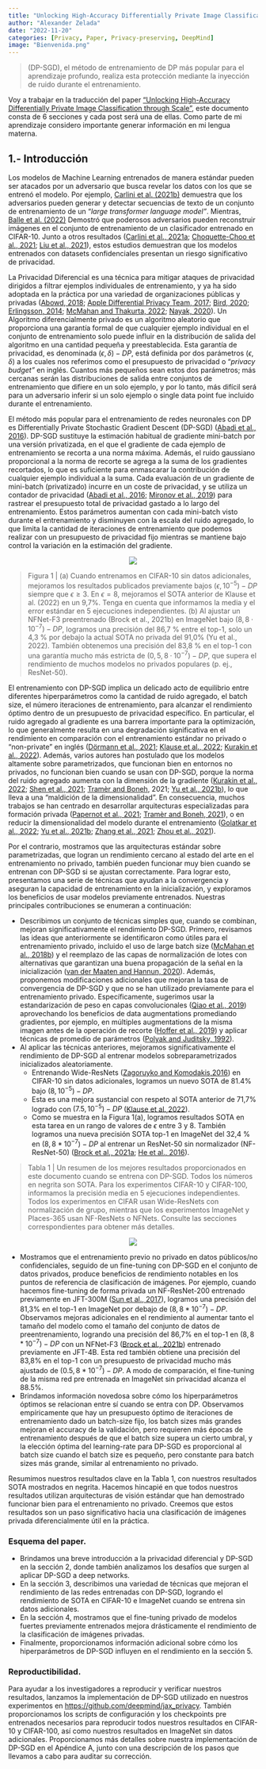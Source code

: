 ```yaml
---
title: "Unlocking High-Accuracy Differentially Private Image Classification through Scale - Parte 1"
author: "Alexander Zelada"
date: "2022-11-20"
categories: [Privacy, Paper, Privacy-preserving, DeepMind]
image: "Bienvenida.png"
---
```

>(DP-SGD), el método de entrenamiento de DP más popular para el aprendizaje profundo, realiza esta protección mediante la inyección de ruido durante el entrenamiento.

Voy a trabajar en la traducción del paper ["Unlocking High-Accuracy Differentially Private Image Classification through Scale"](https://www.deepmind.com/blog/unlocking-high-accuracy-differentially-private-image-classification-through-scale), este documento consta de 6 secciones y cada post será una de ellas. Como parte de mi aprendizaje considero importante generar información en mi lengua materna.


## **1.- Introducción**

Los modelos de Machine Learning entrenados de manera estándar pueden ser atacados por un adversario que busca revelar los datos con los que se entrenó el modelo. Por ejemplo, [Carlini et al. (2021b)](https://arxiv.org/pdf/2012.07805.pdf) demuestra que los adversarios pueden generar y detectar secuencias de texto de un conjunto de entrenamiento de un “*large transformer language model”*. Mientras, [Balle et al. (2022)](https://arxiv.org/pdf/2201.04845.pdf) Demostró que poderosos adversarios pueden reconstruir imágenes en el conjunto de entrenamiento de un clasificador entrenado en CIFAR-10. Junto a otros resultados ([Carlini et al., 2021a](https://arxiv.org/pdf/2112.03570.pdf); [Choquette-Choo et al., 2021](https://arxiv.org/pdf/2007.14321.pdf); [Liu et al., 2021](https://arxiv.org/pdf/2102.02551.pdf)), estos estudios demuestran que los modelos entrenados con datasets confidenciales presentan un riesgo significativo de privacidad.

La Privacidad Diferencial es una técnica para mitigar ataques de privacidad dirigidos a filtrar ejemplos individuales de entrenamiento, y ya ha sido adoptada en la práctica por una variedad de organizaciones públicas y privadas ([Abowd, 2018](https://dl.acm.org/doi/abs/10.1145/3219819.3226070); [Apple Differential Privacy Team, 2017](https://docs-assets.developer.apple.com/ml-research/papers/learning-with-privacy-at-scale.pdf); [Bird, 2020](https://blogs.microsoft.com/ai-for-business/differential-privacy/); [Erlingsson, 2014](https://ai.googleblog.com/2014/10/learning-statistics-with-privacy-aided.html); [McMahan and Thakurta, 2022](https://ai.googleblog.com/2022/02/federated-learning-with-formal.html); [Nayak, 2020](https://research.facebook.com/blog/2020/02/new-privacy-protected-facebook-data-for-independent-research-on-social-medias-impact-on-democracy/)). Un Algoritmo diferencialmente privado es un algoritmo aleatorio que proporciona una garantía formal de que cualquier ejemplo individual en el conjunto de entrenamiento solo puede influir en la distribución de salida del algoritmo en una cantidad pequeña y preestablecida. Esta garantía de privacidad, es denominada $(\epsilon, \delta)-DP$, está definida por dos parámetros $(\epsilon, \delta)$ a los cuales nos referimos como el presupuesto de privacidad o “*privacy budget”* en inglés. Cuantos más pequeños sean estos dos parámetros; más cercanas serán las distribuciones de salida entre conjuntos de entrenamiento que difiere en un solo ejemplo, y por lo tanto, más difícil será para un adversario inferir si un solo ejemplo o single data point fue incluido durante el entrenamiento.

El método más popular para el entrenamiento de redes neuronales con DP es Differentially Private Stochastic Gradient Descent (DP-SGD) ([Abadi et al., 2016](https://arxiv.org/pdf/1607.00133.pdf)). DP-SGD sustituye la estimación habitual de gradiente mini-batch por una versión privatizada, en el que el gradiente de cada ejemplo de entrenamiento se recorta a una norma máxima. Además, el ruido gaussiano proporcional a la norma de recorte se agrega a la suma de los gradientes recortados, lo que es suficiente para enmascarar la contribución de cualquier ejemplo individual a la suma. Cada evaluación de un gradiente de mini-batch (privatizado) incurre en un coste de privacidad, y se utiliza un contador de privacidad ([Abadi et al., 2016;](https://arxiv.org/pdf/1607.00133.pdf) [Mironov et al., 2019](https://arxiv.org/pdf/1908.10530.pdf)) para rastrear el presupuesto total de privacidad gastado a lo largo del entrenamiento. Estos parámetros aumentan con cada mini-batch visto durante el entrenamiento y disminuyen con la escala del ruido agregado, lo que limita la cantidad de iteraciones de entrenamiento que podemos realizar con un presupuesto de privacidad fijo mientras se mantiene bajo control la variación en la estimación del gradiente.

<p align="center">
![](Figura1.png)
</p>
>Figura 1 | (a) Cuando entrenamos en CIFAR-10 sin datos adicionales, mejoramos los resultados publicados previamente bajos $( \epsilon, 10^{-5} )-DP$ siempre que $\epsilon ≥ 3$. En $\epsilon = 8$, mejoramos el SOTA anterior de Klause et al. (2022) en un 9,7%.
Tenga en cuenta que informamos la media y el error estándar en 5 ejecuciones independientes. (b) Al ajustar un NFNet-F3 preentrenado (Brock et al., 2021b) en ImageNet bajo $(8, 8 · 10^{-7})-DP$, logramos una precisión del 86,7 % entre el top-1, solo un 4,3 % por debajo la actual SOTA no privada del 91,0% (Yu et al., 2022). También obtenemos una precisión del 83,8 % en el top-1 con una garantía mucho más estricta de $(0,5, 8 · 10^{-7})-DP$, que supera el rendimiento de muchos modelos no privados populares (p. ej., ResNet-50).

El entrenamiento con DP-SGD implica un delicado acto de equilibrio entre diferentes hiperparámetros como la cantidad de ruido agregado, el batch size, el número iteraciones de entrenamiento, para alcanzar el rendimiento óptimo dentro de un presupuesto de privacidad específico. En particular, el ruido agregado al gradiente es una barrera importante para la optimización, lo que generalmente resulta en una degradación significativa en el rendimiento en comparación con el entrenamiento estándar no privado o “non-private” en inglés ([Dörmann et al., 2021](https://arxiv.org/pdf/2110.06255.pdf); [Klause et al., 2022](https://arxiv.org/pdf/2203.00324.pdf); [Kurakin et al., 2022](https://arxiv.org/pdf/2201.12328.pdf)). Además, varios autores han postulado que los modelos altamente sobre parametrizados, que funcionan bien en entornos no privados, no funcionan bien cuando se usan con DP-SGD, porque la norma del ruido agregado aumenta con la dimensión de la gradiente ([Kurakin et al., 2022](https://arxiv.org/pdf/2201.12328.pdf); [Shen et al., 2021](https://arxiv.org/pdf/2111.13895.pdf); [Tramèr and Boneh](https://arxiv.org/pdf/2011.11660.pdf), 2021; [Yu et al., 2021b](https://arxiv.org/pdf/2102.12677.pdf)), lo que lleva a una “maldición de la dimensionalidad”. En consecuencia, muchos trabajos se han centrado en desarrollar arquitecturas especializadas para formación privada ([Papernot et al., 2021](https://arxiv.org/pdf/2007.14191.pdf); [Tramèr and Boneh, 2021](https://arxiv.org/pdf/2011.11660.pdf)), o en reducir la dimensionalidad del modelo durante el entrenamiento ([Golatkar et al., 2022](https://arxiv.org/pdf/2203.11481.pdf); [Yu et al., 2021b](https://arxiv.org/pdf/2102.12677.pdf); [Zhang et al., 2021](https://arxiv.org/pdf/2103.01294.pdf); [Zhou et al., 2021](https://arxiv.org/pdf/2007.03813.pdf)).

Por el contrario, mostramos que las arquitecturas estándar sobre parametrizadas, que logran un rendimiento cercano al estado del arte en el entrenamiento no privado, también pueden funcionar muy bien cuando se entrenan con DP-SGD si se ajustan correctamente. Para lograr esto, presentamos una serie de técnicas que ayudan a la convergencia y aseguran la capacidad de entrenamiento en la inicialización, y exploramos los beneficios de usar modelos previamente entrenados. Nuestras principales contribuciones se enumeran a continuación:

- Describimos un conjunto de técnicas simples que, cuando se combinan, mejoran significativamente el rendimiento DP-SGD. Primero, revisamos las ideas que anteriormente se identificaron como útiles para el entrenamiento privado, incluido el uso de large batch size ([McMahan et al., 2018b](https://arxiv.org/abs/1710.06963)) y el reemplazo de las capas de normalización de lotes con alternativas que garantizan una buena propagación de la señal en la inicialización ([van der Maaten and Hannun, 2020](https://arxiv.org/pdf/2007.05089.pdf)). Además, proponemos modificaciones adicionales que mejoran la tasa de convergencia de DP-SGD y que no se han utilizado previamente para el entrenamiento privado. Específicamente, sugerimos usar la estandarización de peso en capas convolucionales ([Qiao et al., 2019](https://arxiv.org/pdf/1903.10520.pdf)) aprovechando los beneficios de data augmentations promediando gradientes, por ejemplo, en múltiples augmentations de la misma imagen antes de la operación de recorte ([Hoffer et al., 2019](https://arxiv.org/pdf/1901.09335.pdf)) y aplicar técnicas de promedio de parámetros ([Polyak and Juditsky, 1992](https://www.researchgate.net/publication/236736831_Acceleration_of_Stochastic_Approximation_by_Averaging)).
- Al aplicar las técnicas anteriores, mejoramos significativamente el rendimiento de DP-SGD al entrenar modelos sobreparametrizados inicializados aleatoriamente.
    - Entrenando Wide-ResNets ([Zagoruyko and Komodakis,2016](http://www.bmva.org/bmvc/2016/papers/paper087/index.html))  en CIFAR-10 sin datos adicionales, logramos un nuevo SOTA de 81.4% bajo $(8, 10^{-5})-DP$.
    - Esta es una mejora sustancial con respeto al SOTA anterior de 71,7% logrado con $(7.5, 10^{-5})-DP$ ([Klause et al.,2022](https://arxiv.org/pdf/2203.00324.pdf)).
    - Como se muestra en la Figura 1(a), logramos resultados SOTA en esta tarea en un rango de valores de $\epsilon$ entre 3 y 8. También logramos una nueva precisión SOTA top-1 en ImageNet del 32,4 % en $(8, 8*10^{-7})-DP$ al entrenar un ResNet-50 sin normalizador (NF-ResNet-50) ([Brock et al., 2021a](https://arxiv.org/pdf/2101.08692.pdf); [He et al., 2016](https://arxiv.org/pdf/1512.03385.pdf)).
    

>Tabla 1 | Un resumen de los mejores resultados proporcionados en este documento cuando se entrena con DP-SGD. Todos los números en negrita son SOTA. Para los experimentos CIFAR-10 y CIFAR-100, informamos la precisión media en 5 ejecuciones independientes. Todos los experimentos en CIFAR usan Wide-ResNets con normalización de grupo, mientras que los experimentos ImageNet y Places-365 usan NF-ResNets o NFNets. Consulte las secciones correspondientes para obtener más detalles.
    
<p align="center">
![](Tabla1.png)
</p>
- Mostramos que el entrenamiento previo no privado en datos públicos/no confidenciales, seguido de un fine-tuning con DP-SGD en el conjunto de datos privados, produce beneficios de rendimiento notables en los puntos de referencia de clasificación de imágenes. Por ejemplo, cuando hacemos fine-tuning de forma privada un NF-ResNet-200 entrenado previamente en JFT-300M ([Sun et al., 2017](https://arxiv.org/pdf/1707.02968.pdf)), logramos una precisión del 81,3% en el top-1 en ImageNet por debajo de $(8, 8*10^{-7})-DP$.  Observamos mejoras adicionales en el rendimiento al aumentar tanto el tamaño del modelo como el tamaño del conjunto de datos de preentrenamiento, logrando una precisión del 86,7% en el top-1 en $(8, 8*10^{-7})-DP$ con un NFNet-F3 ([Brock et al., 2021b](https://arxiv.org/pdf/2102.06171.pdf)) entrenado previamente en JFT-4B.  Esta red también obtiene una precisión del 83,8% en el top-1 con un presupuesto de privacidad mucho más ajustado de $(0.5, 8*10^{-7})-DP$. A modo de comparación, el fine-tuning de la misma red pre entrenada en ImageNet sin privacidad alcanza el 88.5%.
- Brindamos información novedosa sobre cómo los hiperparámetros óptimos se relacionan entre sí cuando se entra con DP. Observamos empíricamente que hay un presupuesto óptimo de iteraciones de entrenamiento dado un batch-size fijo, los batch sizes más grandes mejoran el accuracy de la validación, pero requieren más épocas de entrenamiento después de que el batch size supera un cierto umbral, y la elección óptima del learning-rate para DP-SGD es proporcional al batch size cuando el batch size es pequeño, pero constante para batch sizes más grande, similar al entrenamiento no privado.

Resumimos nuestros resultados clave en la Tabla 1, con nuestros resultados SOTA mostrados en negrita. Hacemos hincapié en que todos nuestros resultados utilizan arquitecturas de visión estándar que han demostrado funcionar bien para el entrenamiento no privado. Creemos que estos resultados son un paso significativo hacia una clasificación de imágenes privada diferencialmente útil en la práctica.

### **Esquema del paper.**

- Brindamos una breve introducción a la privacidad diferencial y DP-SGD en la sección 2, donde también analizamos los desafíos que surgen al aplicar DP-SGD a deep networks.
- En la sección 3, describimos una variedad de técnicas que mejoran el rendimiento de las redes entrenadas con DP-SGD, logrando el rendimiento de SOTA en CIFAR-10 e ImageNet cuando se entrena sin datos adicionales.
- En la sección 4, mostramos que el fine-tuning privado de modelos fuertes previamente entrenados mejora drásticamente el rendimiento de la clasificación de imágenes privadas.
- Finalmente, proporcionamos información adicional sobre cómo los hiperparámetros de DP-SGD influyen en el rendimiento en la sección 5.

### **Reproductibilidad.**

Para ayudar a los investigadores a reproducir y verificar nuestros resultados, lanzamos la implementación de DP-SGD utilizado en nuestros experimentos en [https://github.com/deepmind/jax_privacy](https://github.com/deepmind/jax_privacy). También proporcionamos los scripts de configuración y los checkpoints pre entrenados necesarios para reproducir todos nuestros resultados en CIFAR-10 y CIFAR-100, así como nuestros resultados en ImageNet sin datos adicionales.  Proporcionamos más detalles sobre nuestra implementación de DP-SGD en el Apéndice A, junto con una descripción de los pasos que llevamos a cabo para auditar su corrección.